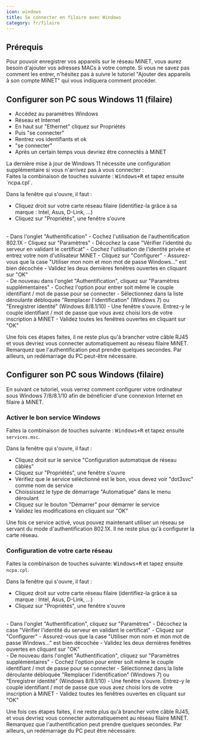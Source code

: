 ```yaml
---
icon: windows
title: Se connecter en filaire avec Windows
category: fr/filaire
---
```



## Prérequis

Pour pouvoir enregistrer vos appareils sur le réseau MiNET, vous aurez besoin d'ajouter vos adresses MACs à votre compte. Si vous ne savez pas comment les entrer, n'hésitez pas à suivre le tutoriel "Ajouter des appareils à son compte MiNET" qui vous indiquera comment procéder.

## Configurer son PC sous Windows 11 (filaire)

- Accédez au paramètres Windows
- Réseau et Internet
- En haut sur "Ethernet" cliquez sur Propriétés
- Puis "se connecter"
- Rentrez vos identifiants et ok
- "se connecter"
- Après un certain temps vous devriez être connectés à MiNET

<Alert type="danger">
La dernière mise à jour de Windows 11 nécessite une configuration supplémentaire si vous n'arrivez pas à vous connecter :<br />
Faites la combinaison de touches suivante : <KBD>Windows+R</KBD> et tapez ensuite `ncpa.cpl`.
</Alert>

Dans la fenêtre qui s'ouvre, il faut :

- Cliquez droit sur votre carte réseau filaire (identifiez-la grâce à sa marque : Intel, Asus, D-Link, ...)
- Cliquez sur "Propriétés", une fenêtre s'ouvre
<br />
- Dans l'onglet "Authentification"
- Cochez l'utilisation de l'authentification 802.1X
- Cliquez sur "Paramètres"
- Décochez la case "Vérifier l'identité du serveur en validant le certificat"
- Cochez l'utilisation de l'identité privée et entrez votre nom d'utilisateur MiNET
- Cliquez sur "Configurer"
- Assurez-vous que la case "Utiliser mon nom et mon mot de passe Windows..." est bien décochée
- Validez les deux dernières fenêtres ouvertes en cliquant sur "OK"
<br />
- De nouveau dans l'onglet "Authentification", cliquez sur "Paramètres supplémentaires"
- Cochez l'option pour entrer soit même le couple identifiant / mot de passe pour se connecter
- Sélectionnez dans la liste déroulante débloquée "Remplacer l'identification" (Windows 7) ou "Enregistrer identité" (Windows 8/8.1/10)
- Une fenêtre s'ouvre. Entrez-y le couple identifiant / mot de passe que vous avez choisi lors de votre inscription à MiNET
- Validez toutes les fenêtres ouvertes en cliquant sur "OK"

Une fois ces étapes faites, il ne reste plus qu'à brancher votre câble RJ45 et vous devriez vous connecter automatiquement au réseau filaire MiNET. Remarquez que l'authentification peut prendre quelques secondes. Par ailleurs, un redémarrage du PC peut-être nécessaire.



## Configurer son PC sous Windows (filaire)

En suivant ce tutoriel, vous verrez comment configurer votre ordinateur sous Windows 7/8/8.1/10 afin de bénéficier d'une connexion Internet en filaire à MiNET.

### Activer le bon service Windows

Faites la combinaison de touches suivante : <KBD>Windows+R</KBD> et tapez ensuite `services.msc`.

Dans la fenêtre qui s'ouvre, il faut :

- Cliquez droit sur le service "Configuration automatique de réseau câblés"
- Cliquez sur "Propriétés", une fenêtre s'ouvre
- Vérifiez que le service séléctionné est le bon, vous devez voir "dot3svc" comme nom de service
- Choississez le type de démarrage "Automatique" dans le menu déroulant
- Cliquez sur le bouton "Démarrer" pour démarrer le service
- Validez les modifications en cliquant sur "OK"

Une fois ce service activé, vous pouvez maintenant utiliser un réseau se servant du mode d'authentification 802.1X. Il ne reste plus qu'à configurer la carte réseau.


### Configuration de votre carte réseau

Faites la combinaison de touches suivante: <KBD>Windows+R</KBD> et tapez ensuite `ncpa.cpl`.

Dans la fenêtre qui s'ouvre, il faut :

- Cliquez droit sur votre carte réseau filaire (identifiez-la grâce à sa marque : Intel, Asus, D-Link, ...)
- Cliquez sur "Propriétés", une fenêtre s'ouvre
<br />
- Dans l'onglet "Authentification", cliquez sur "Paramètres"
- Décochez la case "Vérifier l'identité du serveur en validant le certificat"
- Cliquez sur "Configurer"
- Assurez-vous que la case "Utiliser mon nom et mon mot de passe Windows..." est bien décochée
- Validez les deux dernières fenêtres ouvertes en cliquant sur "OK"
<br />
- De nouveau dans l'onglet "Authentification", cliquez sur "Paramètres supplémentaires"
- Cochez l'option pour entrer soit même le couple identifiant / mot de passe pour se connecter
- Sélectionnez dans la liste déroulante débloquée "Remplacer l'identification" (Windows 7) ou "Enregistrer identité" (Windows 8/8.1/10)
- Une fenêtre s'ouvre. Entrez-y le couple identifiant / mot de passe que vous avez choisi lors de votre inscription à MiNET
- Validez toutes les fenêtres ouvertes en cliquant sur "OK"

Une fois ces étapes faites, il ne reste plus qu'à brancher votre câble RJ45, et vous devriez vous connecter automatiquement au réseau filaire MiNET. Remarquez que l'authentification peut prendre quelques secondes. Par ailleurs, un redémarrage du PC peut être nécessaire.

